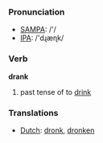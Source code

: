 === Pronunciation ===
*[[w:SAMPA|SAMPA]]: /'/
*[[w:IPA|IPA]]: /'dɻæɳk/

=== Verb ===

'''drank'''

# past tense of to [[drink]]

=== Translations ===
*[[Dutch]]: [[dronk]], [[dronken]]